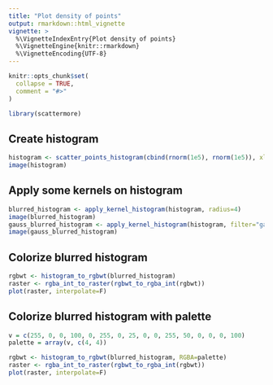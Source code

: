 ---
title: "Plot density of points"
output: rmarkdown::html_vignette
vignette: >
  %\VignetteIndexEntry{Plot density of points}
  %\VignetteEngine{knitr::rmarkdown}
  %\VignetteEncoding{UTF-8}
---

```{r, include = FALSE}
knitr::opts_chunk$set(
  collapse = TRUE,
  comment = "#>"
)
```

```{r setup}
library(scattermore)
```

## Create histogram
```{r}
histogram <- scatter_points_histogram(cbind(rnorm(1e5), rnorm(1e5)), xlim=c(-5,5), ylim=c(-5,5))
image(histogram)
```

## Apply some kernels on histogram
```{r}
blurred_histogram <- apply_kernel_histogram(histogram, radius=4)
image(blurred_histogram)
gauss_blurred_histogram <- apply_kernel_histogram(histogram, filter="gauss", radius=4)
image(gauss_blurred_histogram)
```

## Colorize blurred histogram
```{r}
rgbwt <- histogram_to_rgbwt(blurred_histogram)
raster <- rgba_int_to_raster(rgbwt_to_rgba_int(rgbwt))
plot(raster, interpolate=F)
```

## Colorize blurred histogram with palette
```{r}
v = c(255, 0, 0, 100, 0, 255, 0, 25, 0, 0, 255, 50, 0, 0, 0, 100)
palette = array(v, c(4, 4))

rgbwt <- histogram_to_rgbwt(blurred_histogram, RGBA=palette)
raster <- rgba_int_to_raster(rgbwt_to_rgba_int(rgbwt))
plot(raster, interpolate=F)
```
